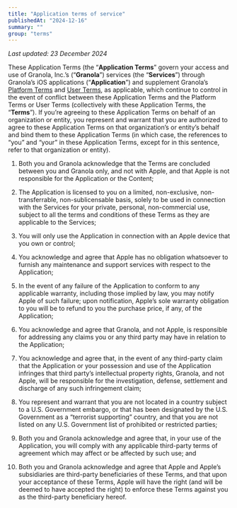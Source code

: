 ```yaml
---
title: "Application terms of service"
publishedAt: "2024-12-16"
summary: ""
group: "terms"
---
```


*Last updated: 23 December 2024*

These Application Terms (the “**Application Terms**” govern your access and use of Granola, Inc.’s (“**Granola**”) services (the “**Services**”) through Granola’s iOS applications (“**Application**”) and supplement Granola’s [Platform Terms](https://go.granola.so/platform-tos) and [User Terms](https://go.granola.so/user-tos), as applicable, which continue to control in the event of conflict between these Application Terms and the Platform Terms or User Terms (collectively with these Application Terms, the “**Terms**”). If you’re agreeing to these Application Terms on behalf of an organization or entity, you represent and warrant that you are authorized to agree to these Application Terms on that organization’s or entity’s behalf and bind them to these Application Terms (in which case, the references to “you” and “your” in these Application Terms, except for in this sentence, refer to that organization or entity).

1. Both you and Granola acknowledge that the Terms are concluded between you and Granola only, and not with Apple, and that Apple is not responsible for the Application or the Content;

2. The Application is licensed to you on a limited, non-exclusive, non-transferrable, non-sublicensable basis, solely to be used in connection with the Services for your private, personal, non-commercial use, subject to all the terms and conditions of these Terms as they are applicable to the Services;

3. You will only use the Application in connection with an Apple device that you own or control;

4. You acknowledge and agree that Apple has no obligation whatsoever to furnish any maintenance and support services with respect to the Application;

5. In the event of any failure of the Application to conform to any applicable warranty, including those implied by law, you may notify Apple of such failure; upon notification, Apple’s sole warranty obligation to you will be to refund to you the purchase price, if any, of the Application;

6. You acknowledge and agree that Granola, and not Apple, is responsible for addressing any claims you or any third party may have in relation to the Application;

7. You acknowledge and agree that, in the event of any third-party claim that the Application or your possession and use of the Application infringes that third party’s intellectual property rights, Granola, and not Apple, will be responsible for the investigation, defense, settlement and discharge of any such infringement claim;

8. You represent and warrant that you are not located in a country subject to a U.S. Government embargo, or that has been designated by the U.S. Government as a “terrorist supporting” country, and that you are not listed on any U.S. Government list of prohibited or restricted parties;

9. Both you and Granola acknowledge and agree that, in your use of the Application, you will comply with any applicable third-party terms of agreement which may affect or be affected by such use; and

10. Both you and Granola acknowledge and agree that Apple and Apple’s subsidiaries are third-party beneficiaries of these Terms, and that upon your acceptance of these Terms, Apple will have the right (and will be deemed to have accepted the right) to enforce these Terms against you as the third-party beneficiary hereof.